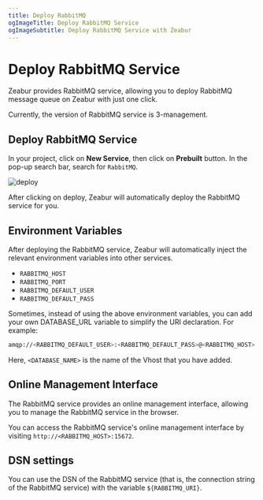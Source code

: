 ```yaml
---
title: Deploy RabbitMQ
ogImageTitle: Deploy RabbitMQ Service
ogImageSubtitle: Deploy RabbitMQ Service with Zeabur
---
```



<WorkingInProgress />

# Deploy RabbitMQ Service

Zeabur provides RabbitMQ service, allowing you to deploy RabbitMQ message queue on Zeabur with just one click.

<Callout type="info" emoji="ℹ️">
    Currently, the version of RabbitMQ service is 3-management.
</Callout>

## Deploy RabbitMQ Service

In your project, click on **New Service**, then click on **Prebuilt** button. In the pop-up search bar, search for `RabbitMQ`.

![deploy](/deploy/common/select-service.en-US.png)

After clicking on deploy, Zeabur will automatically deploy the RabbitMQ service for you.

## Environment Variables

After deploying the RabbitMQ service, Zeabur will automatically inject the relevant environment variables into other services.

- `RABBITMQ_HOST`
- `RABBITMQ_PORT`
- `RABBITMQ_DEFAULT_USER`
- `RABBITMQ_DEFAULT_PASS`

Sometimes, instead of using the above environment variables, you can add your own DATABASE_URL variable to simplify the URI declaration. For example:

```bash
amqp://<RABBITMQ_DEFAULT_USER>:<RABBITMQ_DEFAULT_PASS>@<RABBITMQ_HOST>:<RABBITMQ_PORT>/<DATABASE_NAME>
```

Here, `<DATABASE_NAME>` is the name of the Vhost that you have added.

## Online Management Interface

The RabbitMQ service provides an online management interface, allowing you to manage the RabbitMQ service in the browser.

You can access the RabbitMQ service's online management interface by visiting `http://<RABBITMQ_HOST>:15672`.

## DSN settings

You can use the DSN of the RabbitMQ service (that is, the connection string of the RabbitMQ service) with the variable `${RABBITMQ_URI}`.